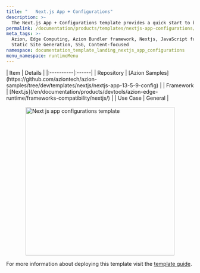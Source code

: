 ```yaml
---
title: "   Next.js App + Configurations"
description: >-
  The Next.js App + Configurations template provides a quick start to build a Next.js application with custom configurations and App Router to run it directly on the edge. Next.js App + Configurations also creates files to implement the App Router format, including the index page, edge API routing, and Custom Route Handlers, created in the new repository during the deployment.
permalink: /documentation/products/templates/nextjs-app-configurations/
meta_tags: >-
  Azion, Edge Computing, Azion Bundler framework, Nextjs, JavaScript frameworks,
  Static Site Generation, SSG, Content-focused
namespace: documentation_template_landing_nextjs_app_configurations
menu_namespace: runtimeMenu
---
```



<div class="[&_.flex.flex-col]:!gap-4 [&_.flex.flex-col]:md:!gap-8 [&_.flex.flex-col]:2xl:!gap-16">
  <SectionBasicContent
    titleTag="h2"
    description="The Next.js App + Configurations template provides a quick start to build a Next.js application with custom configurations and App Router to run it directly on the edge. Next.js App + Configurations also creates files to implement the App Router format, including the index page, edge API routing, and Custom Route Handlers, created in the new repository during the deployment."
    buttons={[
      { label: "Deploy template", link: "https://console.azion.com/create/nextjs/nextjs-app-configurations", outlined: false, icon: "ai ai-azion", iconPos: "left" },
      { label: "View demo", link: "https://y8nr1aoq7p.map.azionedge.net", severity: "secondary", target:"_blank" }
    ]}
  />
</div>

<div style="display: flex; gap: 1rem; align-items: center; flex-direction: row; flex-wrap: wrap;">
  <div style="flex: 1; min-width: 300px;">
    | Item | Details |
    |:----------|:------|
    | Repository | [Azion Samples](https://github.com/aziontech/azion-samples/tree/dev/templates/nextjs/nextjs-app-13-5-9-config) |
    | Framework | [Next.js](/en/documentation/products/devtools/azion-edge-runtime/frameworks-compatibility/nextjs/) |
    | Use Case | General |
  </div>
  <div style="display: flex; justify-content: center; align-items: center; flex: 1; min-width: 300px;">
    <img src="/assets/docs/images/uploads/template-showcase/nextjs/nextjs-app-configurations.png" width="400" alt="Next js app configurations template" style="max-width: 100%; height: auto;" />
  </div>
</div>

For more information about deploying this template visit the [template guide](/en/documentation/products/guides/nextjs-app-configurations/).